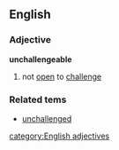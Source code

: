 ==English==
===Adjective===
'''unchallengeable'''
#not [[open]] to [[challenge]]
===Related tems===
*[[unchallenged]]
[[category:English adjectives]]